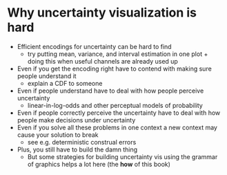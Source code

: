 # Why uncertainty visualization is hard {#ch-why-hard}

- Efficient encodings for uncertainty can be hard to find
  - try putting mean, variance, and interval estimation in one plot + doing this when useful channels are already used up
- Even if you get the encoding right have to contend with making sure people understand it
  - explain a CDF to someone
- Even if people understand have to deal with how people perceive uncertainty
  - linear-in-log-odds and other perceptual models of probability
- Even if people correctly perceive the uncertainty have to deal with how people make decisions under uncertainty
- Even if you solve all these problems in one context a new context may cause your solution to break
  - see e.g. deterministic construal errors
- Plus, you still have to build the damn thing
  - But some strategies for building uncertainty vis using the grammar of graphics helps a lot here (the **how** of this book)
